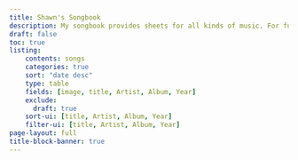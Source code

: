 ```yaml
---
title: Shawn's Songbook
description: My songbook provides sheets for all kinds of music. For further information click [**here**](../../posts/songbook-abcjs-intro.qmd).
draft: false
toc: true
listing:
    contents: songs
    categories: true
    sort: "date desc"
    type: table
    fields: [image, title, Artist, Album, Year]
    exclude:
      draft: true
    sort-ui: [title, Artist, Album, Year]
    filter-ui: [title, Artist, Album, Year]
page-layout: full
title-block-banner: true
---
```



